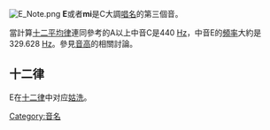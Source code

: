 {{Unreferenced|time=2022-04-10T07:44:04+00:00}}
[[File:E_Note.png|thumb]]
'''E'''或者'''mi'''是C大調[[唱名|唱名]]的第三個音。

當計算[[十二平均律|十二平均律]]連同參考的A以上中音C是440 [[Hz|Hz]]，中音E的[[頻率|頻率]]大約是329.628 [[Hz|Hz]]。參見[[音高|音高]]的相關討論。

==十二律==
E在[[十二律|十二律]]中对应[[姑洗|姑洗]]。

{{半音}}
[[Category:音名|Category:音名]]
{{Music-stub}}
